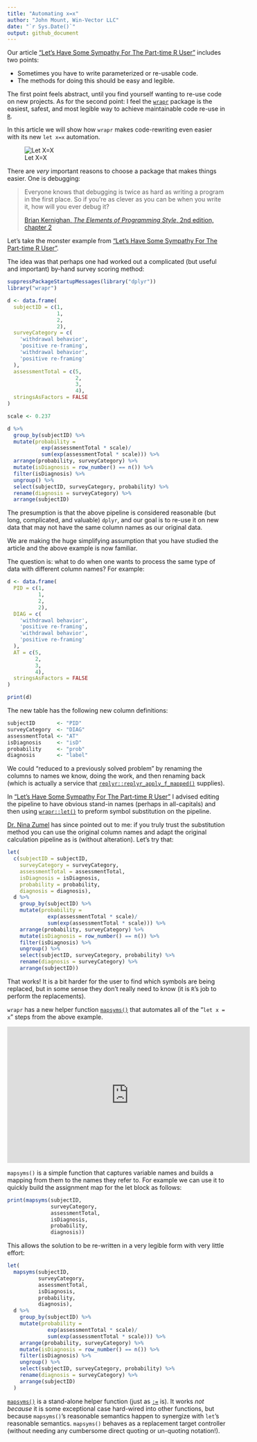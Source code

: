 ```yaml
---
title: "Automating x=x"
author: "John Mount, Win-Vector LLC"
date: "`r Sys.Date()`"
output: github_document
---
```


Our article ["Let’s Have Some Sympathy For The Part-time R User"](http://www.win-vector.com/blog/2017/08/lets-have-some-sympathy-for-the-part-time-r-user/) includes two points:

 * Sometimes you have to write parameterized or re-usable code.
 * The methods for doing this should be easy and legible.

The first point feels abstract, until you find yourself wanting to re-use code on 
new projects.  As for the second point: I feel the [`wrapr`](https://winvector.github.io/wrapr/) package is the easiest, safest, and most legible way to achieve maintainable code re-use in [`R`](https://cran.r-project.org).

In this article we will show how `wrapr` makes code-rewriting even easier with its new `let x=x` automation.

![Let X=X](411gJqs4qlL.jpg)

There are *very* important reasons to choose a package that makes things easier.  One is debugging:

> Everyone knows that debugging is twice as hard as writing a program in the first place. So if you're as clever as you can be when you write it, how will you ever debug it?
> <p/>[Brian Kernighan, *The Elements of Programming Style*, 2nd edition, chapter 2](https://en.wikiquote.org/wiki/Brian_Kernighan)

Let's take the monster example from ["Let’s Have Some Sympathy For The Part-time R User"](http://www.win-vector.com/blog/2017/08/lets-have-some-sympathy-for-the-part-time-r-user/).

The idea was that perhaps one had worked out a complicated (but useful and important)
by-hand survey scoring method:

```r
suppressPackageStartupMessages(library("dplyr"))
library("wrapr")

d <- data.frame(
  subjectID = c(1,                   
                1,
                2,                   
                2),
  surveyCategory = c(
    'withdrawal behavior',
    'positive re-framing',
    'withdrawal behavior',
    'positive re-framing'
  ),
  assessmentTotal = c(5,                 
                      2,
                      3,                  
                      4),
  stringsAsFactors = FALSE
)

scale <- 0.237

d %>%
  group_by(subjectID) %>%
  mutate(probability =
           exp(assessmentTotal * scale)/
           sum(exp(assessmentTotal * scale))) %>%
  arrange(probability, surveyCategory) %>%
  mutate(isDiagnosis = row_number() == n()) %>%
  filter(isDiagnosis) %>%
  ungroup() %>%
  select(subjectID, surveyCategory, probability) %>%
  rename(diagnosis = surveyCategory) %>%
  arrange(subjectID)

```

The presumption is that the above pipeline is considered reasonable (but long, complicated, and valuable) `dplyr`, and our goal is to re-use it on new data that may not have the same column names as our original data.

We are making the huge simplifying assumption that you have studied the article and the above example is now familiar.

The question is: what to do when one wants to process the same type of data with different column names?
For example:

```r

d <- data.frame(
  PID = c(1,                   
          1,
          2,                   
          2),
  DIAG = c(
    'withdrawal behavior',
    'positive re-framing',
    'withdrawal behavior',
    'positive re-framing'
  ),
  AT = c(5,                 
         2,
         3,                  
         4),
  stringsAsFactors = FALSE
)

print(d)
```

The new table has the following new column definitions:

```r
subjectID       <- "PID"
surveyCategory  <- "DIAG"
assessmentTotal <- "AT"
isDiagnosis     <- "isD"
probability     <- "prob"
diagnosis       <- "label"
```

We could "reduced to a previously solved problem" by renaming the columns to names we know, doing the work, and then renaming back (which is actually a service that [`replyr::replyr_apply_f_mapped()`](https://winvector.github.io/replyr/reference/replyr_apply_f_mapped.html) supplies).

In ["Let’s Have Some Sympathy For The Part-time R User"](http://www.win-vector.com/blog/2017/08/lets-have-some-sympathy-for-the-part-time-r-user/) I advised editing the pipeline to have obvious stand-in names (perhaps in all-capitals) and then using [`wrapr::let()`](https://winvector.github.io/wrapr/reference/let.html) to preform symbol substitution on the pipeline.

[Dr. Nina Zumel](https://ninazumel.com) has since pointed out to me: if you truly trust the substitution method you can use the original column names and adapt the original calculation pipeline as is (without alteration).  Let's try that:

```r
let(
  c(subjectID = subjectID,
    surveyCategory = surveyCategory, 
    assessmentTotal = assessmentTotal,
    isDiagnosis = isDiagnosis,
    probability = probability,
    diagnosis = diagnosis),
  d %>%
    group_by(subjectID) %>%
    mutate(probability =
             exp(assessmentTotal * scale)/
             sum(exp(assessmentTotal * scale))) %>%
    arrange(probability, surveyCategory) %>%
    mutate(isDiagnosis = row_number() == n()) %>%
    filter(isDiagnosis) %>%
    ungroup() %>%
    select(subjectID, surveyCategory, probability) %>%
    rename(diagnosis = surveyCategory) %>%
    arrange(subjectID))
```

That works!  It is a bit harder for the user to find which symbols are being replaced, but in some sense they don't really need to know (it is `R`'s job to perform the replacements).

`wrapr` has a new helper function [`mapsyms()`](https://winvector.github.io/wrapr/reference/mapsyms.html) that automates all of the "`let x = x`" steps from the above example.


<iframe width="560" height="315" src="https://www.youtube.com/embed/r4_qdFyVnv8?start=31" frameborder="0" allowfullscreen></iframe>


`mapsyms()` is a simple function that captures
variable names and builds a mapping from them to the names they refer to.  For example we can use it to quickly build the assignment map for the let block as follows:


```r
print(mapsyms(subjectID,
              surveyCategory, 
              assessmentTotal,
              isDiagnosis,
              probability,
              diagnosis))
```

This allows the solution to be re-written in a very legible form with very little effort:

```r
let(
  mapsyms(subjectID,
          surveyCategory, 
          assessmentTotal,
          isDiagnosis,
          probability,
          diagnosis),
  d %>%
    group_by(subjectID) %>%
    mutate(probability =
             exp(assessmentTotal * scale)/
             sum(exp(assessmentTotal * scale))) %>%
    arrange(probability, surveyCategory) %>%
    mutate(isDiagnosis = row_number() == n()) %>%
    filter(isDiagnosis) %>%
    ungroup() %>%
    select(subjectID, surveyCategory, probability) %>%
    rename(diagnosis = surveyCategory) %>%
    arrange(subjectID)
  )
```

[`mapsyms()`](https://winvector.github.io/wrapr/reference/mapsyms.html) is a stand-alone helper function (just as [`:=`](https://winvector.github.io/wrapr/reference/named_map_builder.html) is).  It works *not because* it is some
exceptional case hard-wired into other functions, but because `mapsyms()`'s reasonable semantics happen to synergize with `let`'s reasonable semantics.  `mapsyms()` behaves as a replacement target controller (without needing any cumbersome direct quoting or un-quoting notation!).

